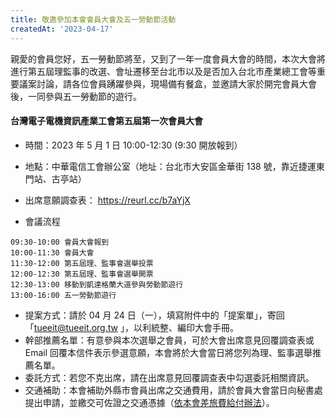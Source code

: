 ```yaml
---
title: 敬邀參加本會會員大會及五一勞動節活動
createdAt: '2023-04-17'
---
```


親愛的會員您好，五一勞動節將至，又到了一年一度會員大會的時間，本次大會將進行第五屆理監事的改選、會址遷移至台北市以及是否加入台北市產業總工會等重要議案討論，請各位會員踴躍參與，現場備有餐盒，並邀請大家於開完會員大會後，一同參與五一勞動節的遊行。

#### 台灣電子電機資訊產業工會第五屆第一次會員大會

- 時間：2023 年 5 月 1 日 10:00-12:30 (9:30 開放報到）
- 地點：中華電信工會辦公室（地址：台北市大安區金華街 138 號，靠近捷運東門站、古亭站）
- 出席意願調查表： https://reurl.cc/b7aYjX

- 會議流程

```
09:30-10:00 會員大會報到
10:00-11:30 會員大會
11:30-12:00 第五屆理、監事會選舉投票
12:00-12:30 第五屆理、監事會選舉開票
12:30-13:00 移動到凱達格蘭大道參與勞動節遊行
13:00-16:00 五一勞動節遊行
```

- 提案方式：請於 04 月 24 日（一），填寫附件中的「提案單」，寄回「tueeit@tueeit.org.tw 」，以利統整、編印大會手冊。
- 幹部推薦名單：有意參與本次選舉之會員，可於大會出席意見回覆調查表或 Email 回覆本信件表示參選意願，本會將於大會當日將您列為理、監事選舉推薦名單。
- 委託方式：若您不克出席，請在出席意見回覆調查表中勾選委託相關資訊。
- 交通補助：本會補助外縣市會員出席之交通費用，請於會員大會當日向秘書處提出申請，並繳交可佐證之交通憑據（[依本會差旅費給付辦法](https://www.tueeit.org.tw/regulation#commuting-subsidy)）。
